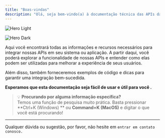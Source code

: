 ```yaml
---
title: "Boas-vindas"
description: "Olá, seja bem-vindo(a) à documentação técnica das APIs da DataBox360."
---
```


<img
  className="block dark:hidden"
  src="images/hero-light.png"
  alt="Hero Light"
  title="Hero Light"
/>

<img
  className="hidden dark:block"
  src="/images/hero-dark.png"
  alt="Hero Dark"
  title="Hero Dark"
/>

Aqui você encontrará todas as informações e recursos necessários para integrar nossas APIs em seu sistema ou aplicação. A partir daqui, você poderá explorar a funcionalidade de nossas APIs e entender como elas podem ser utilizadas para melhorar a experiência de seus usuários.

Além disso, também forneceremos exemplos de código e dicas para garantir uma integração bem-sucedida.

**Esperamos que esta documentação seja fácil de usar e útil para você .**

> 💡 **Procurando por alguma informação específica?**\
> Temos uma função de pesquisa muito prática. Basta pressionar **Ctrl\+K (Windows) **  ou **Command\+K (MacOS)** e digitar o que você está procurando\!

---

Qualquer dúvida ou sugestão, por favor, não hesite em `entrar em contato conosco.`